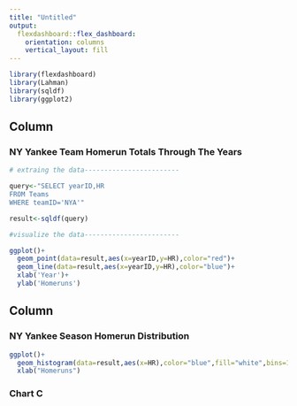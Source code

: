 ```yaml
---
title: "Untitled"
output: 
  flexdashboard::flex_dashboard:
    orientation: columns
    vertical_layout: fill
---
```


```r
library(flexdashboard)
library(Lahman)
library(sqldf)
library(ggplot2)
```

Column {data-width=650}
-----------------------------------------------------------------------

### NY Yankee Team Homerun Totals Through The Years

```r
# extraing the data------------------------

query<-"SELECT yearID,HR
FROM Teams
WHERE teamID='NYA'"

result<-sqldf(query)

#visualize the data------------------------

ggplot()+
  geom_point(data=result,aes(x=yearID,y=HR),color="red")+
  geom_line(data=result,aes(x=yearID,y=HR),color="blue")+
  xlab('Year')+
  ylab('Homeruns')
```

Column {data-width=350}
-----------------------------------------------------------------------

### NY Yankee Season Homerun Distribution

```r
ggplot()+
  geom_histogram(data=result,aes(x=HR),color="blue",fill="white",bins=15)+
  xlab("Homeruns")
```

### Chart C

```r

```

